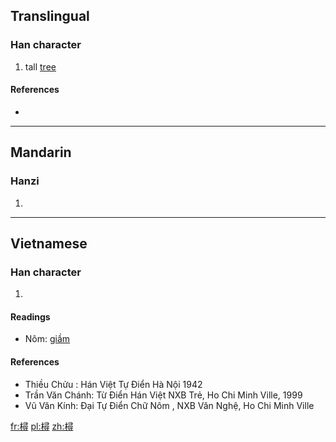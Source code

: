 {{also|桪}}
==Translingual==

===Han character===
{{Han char|rn=75|rad=木|as=12|sn=16|four=|canj=DSMI}}

# tall [[tree]]

====References====
* {{Han ref|kx=0551.200|dkj=15487|dj=0939.210|hdz=21296.110|uh=6A33|ud=27187}}

----

==Mandarin==

===Hanzi===
{{cmn-hanzi|pin=[[xín]] ([[xin2]])|wg=hsin<sup>2</sup>}}

# {{defn|lang=cmn|sort=木12}}

----

==Vietnamese==

===Han character===
{{vi-hantu|[[tầm]]|rs=木12}}

# {{defn|lang=vi|sort=木12}}

====Readings====
* Nôm: [[giầm]]

====References====
* Thiều Chửu : Hán Việt Tự Điển  Hà Nội 1942
* Trần Văn Chánh: Từ Điển Hán Việt NXB Trẻ, Ho Chi Minh Ville, 1999
* Vũ Văn Kính: Đại Tự Điển Chữ Nôm , NXB Văn Nghệ, Ho Chi Minh Ville

[[fr:樳]]
[[pl:樳]]
[[zh:樳]]